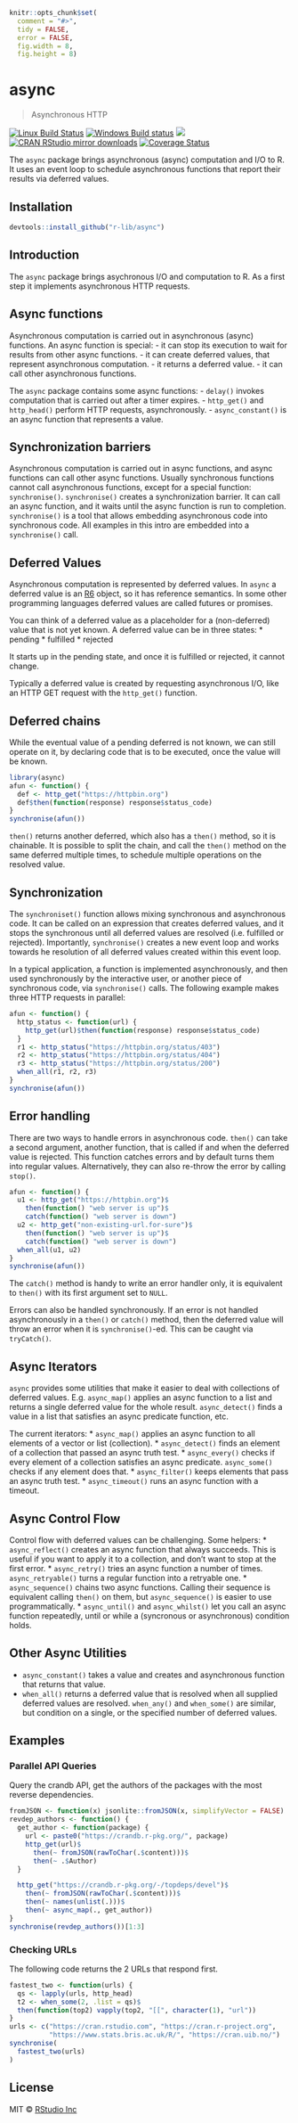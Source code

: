 
```r
knitr::opts_chunk$set(
  comment = "#>",
  tidy = FALSE,
  error = FALSE,
  fig.width = 8,
  fig.height = 8)
```

# async

> Asynchronous HTTP

[![Linux Build Status](https://travis-ci.org/r-lib/async.svg?branch=master)](https://travis-ci.org/r-lib/async)
[![Windows Build status](https://ci.appveyor.com/api/projects/status/github/r-lib/async?svg=true)](https://ci.appveyor.com/project/gaborcsardi/async)
[![](http://www.r-pkg.org/badges/version/async)](http://www.r-pkg.org/pkg/async)
[![CRAN RStudio mirror downloads](http://cranlogs.r-pkg.org/badges/async)](http://www.r-pkg.org/pkg/async)
[![Coverage Status](https://img.shields.io/codecov/c/github/r-lib/async/master.svg)](https://codecov.io/github/r-lib/async?branch=master)

The `async` package brings asynchronous (async) computation and I/O to R.
It uses an event loop to schedule asynchronous functions that
report their results via deferred values.

## Installation

```r
devtools::install_github("r-lib/async")
```

## Introduction

The `async` package brings asychronous I/O and computation to R. As a first
step it implements asynchronous HTTP requests.

## Async functions

Asynchronous computation is carried out in asynchronous (async) functions.
An async function is special:
- it can stop its execution to wait for results from other async
  functions.
- it can create deferred values, that represent asynchronous computation.
- it returns a deferred value.
- it can call other asynchronous functions.

The `async` package contains some async functions:
- `delay()` invokes computation that is carried out after a timer expires.
- `http_get()` and `http_head()` perform HTTP requests, asynchronously.
- `async_constant()` is an async function that represents a value.

## Synchronization barriers

Asynchronous computation is carried out in async functions, and async
functions can call other async functions. Usually synchronous functions
cannot call asynchronous functions, except for a special function:
`synchronise()`. `synchronise()` creates a synchronization barrier. It
can call an async function, and it waits until the async function is run
to completion. `synchronise()` is a tool that allows embedding
asynchronous code into synchronous code. All examples in this intro are
embedded into a `synchronise()` call.

## Deferred Values

Asynchronous computation is represented by deferred values. In `async`
a deferred value is an [R6](https://github.com/wch/R6) object, so it has
reference semantics. In some other programming languages deferred values
are called futures or promises.

You can think of a deferred value as a placeholder for a (non-deferred)
value that is not yet known. A deferred value can be in three states:
* pending
* fulfilled
* rejected

It starts up in the pending state, and once it is fulfilled or rejected,
it cannot change.

Typically a deferred value is created by requesting asynchronous I/O, like
an HTTP GET request with the `http_get()` function.

## Deferred chains

While the eventual value of a pending deferred is not known, we can still
operate on it, by declaring code that is to be executed, once the value
will be known.

```r
library(async)
afun <- function() {
  def <- http_get("https://httpbin.org")
  def$then(function(response) response$status_code)
}
synchronise(afun())
```

`then()` returns another deferred, which also has a `then()` method,
so it is chainable. It is possible to split the chain, and call the
`then()` method on the same deferred multiple times, to schedule multiple
operations on the resolved value.

## Synchronization

The `synchroniset()` function allows mixing synchronous and asynchronous
code. It can be called on an expression that creates deferred values,
and it stops the synchronous until all deferred values are resolved
(i.e. fulfilled or rejected). Importantly, `synchronise()` creates a new
event loop and works towards he resolution of all deferred values
created within this event loop.

In a typical application, a function is implemented asynchronously, and
then used synchronously by the interactive user, or another piece of
synchronous code, via `synchronise()` calls. The following example makes
three HTTP requests in parallel:

```r
afun <- function() {
  http_status <- function(url) {
    http_get(url)$then(function(response) response$status_code)
  }
  r1 <- http_status("https://httpbin.org/status/403")
  r2 <- http_status("https://httpbin.org/status/404")
  r3 <- http_status("https://httpbin.org/status/200")
  when_all(r1, r2, r3)
}
synchronise(afun())
```

## Error handling

There are two ways to handle errors in asynchronous code.
`then()` can take a second argument, another function, that is called
if and when the deferred value is rejected. This function catches errors
and by default turns them into regular values. Alternatively, they can
also re-throw the error by calling `stop()`.

```r
afun <- function() {
  u1 <- http_get("https://httpbin.org")$
    then(function() "web server is up")$
    catch(function() "web server is down")
  u2 <- http_get("non-existing-url.for-sure")$
    then(function() "web server is up")$
    catch(function() "web server is down")
  when_all(u1, u2)
}
synchronise(afun())
```

The `catch()` method is handy to write an error handler only, it is
equivalent to `then()` with its first argument set to `NULL`.

Errors can also be handled synchronously. If an error is not handled
asynchronously in a `then()` or `catch()` method, then the deferred value
will throw an error when it is `synchronise()`-ed. This can be caught via
`tryCatch()`.

## Async Iterators

`async` provides some utilities that make it easier to deal with
collections of deferred values. E.g. `async_map()` applies an async function
to a list and returns a single deferred value for the whole result.
`async_detect()` finds a value in a list that satisfies an async predicate
function, etc.

The current iterators:
* `async_map()` applies an async function to all elements of a vector or
  list (collection).
* `async_detect()` finds an element of a collection that passed an async
  truth test.
* `async_every()` checks if every element of a collection satisfies an async
  predicate. `async_some()` checks if any element does that.
* `async_filter()` keeps elements that pass an async truth test.
* `async_timeout()` runs an async function with a timeout.

## Async Control Flow

Control flow with deferred values can be challenging. Some helpers:
* `async_reflect()` creates an async function that always succeeds.
  This is useful if you want to apply it to a collection, and don't
  want to stop at the first error.
* `async_retry()` tries an async function a number of times.
  `async_retryable()` turns a regular function into a retryable one.
* `async_sequence()` chains two async functions. Calling their sequence is
  equivalent calling `then()` on them, but `async_sequence()` is easier to
  use programmatically.
* `async_until()` and `async_whilst()` let you call an async function
  repeatedly, until or while a (syncronous or asynchronous) condition
  holds.

## Other Async Utilities

* `async_constant()` takes a value and creates and asynchronous function
  that returns that value.
* `when_all()` returns a deferred value that is resolved when all supplied
  deferred values are resolved. `when_any()` and `when_some()` are similar,
  but condition on a single, or the specified number of deferred values.

## Examples

### Parallel API Queries

Query the crandb API, get the authors of the packages with the most
reverse dependencies.

```r
fromJSON <- function(x) jsonlite::fromJSON(x, simplifyVector = FALSE)
revdep_authors <- function() {
  get_author <- function(package) {
    url <- paste0("https://crandb.r-pkg.org/", package)
    http_get(url)$
      then(~ fromJSON(rawToChar(.$content)))$
      then(~ .$Author)
  }

  http_get("https://crandb.r-pkg.org/-/topdeps/devel")$
    then(~ fromJSON(rawToChar(.$content)))$
    then(~ names(unlist(.)))$
    then(~ async_map(., get_author))
}
synchronise(revdep_authors())[1:3]
```

### Checking URLs

The following code returns the 2 URLs that respond first.

```r
fastest_two <- function(urls) {
  qs <- lapply(urls, http_head)
  t2 <- when_some(2, .list = qs)$
  then(function(top2) vapply(top2, "[[", character(1), "url"))
}
urls <- c("https://cran.rstudio.com", "https://cran.r-project.org",
          "https://www.stats.bris.ac.uk/R/", "https://cran.uib.no/")
synchronise(
  fastest_two(urls)
)
```

## License

MIT © [RStudio Inc](https://rstudio.com)
